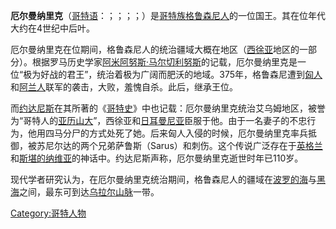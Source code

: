{{unreferenced|time=2014-06-21T03:42:51+00:00}}
{{Infobox monarch
| name            = 厄尔曼纳里克<br>Ermanaric
| title           = [[哥特|哥特]]国王
| successor       = {{link-en|维提米利斯|Vithimiris}}
| royal house     ={{link-en|阿玛尼王朝|Amali dynasty}}
| death_date      = 376年
}}
'''厄尔曼纳里克'''（[[哥特语|哥特语]]：{{lang|got|Aírmanareiks}}；{{lang-la|Ermanaricus}}；{{lang-ang|Eormenric}}；{{lang-non|Jǫrmunrekr}}；{{bd|？||376年||catIdx=E}}）是[[哥特人|哥特族]][[格鲁森尼人|格鲁森尼人]]的一位国王。其在位年代大约在4世纪中后叶。

厄尔曼纳里克在位期间，格鲁森尼人的统治疆域大概在{{link-en|艾乌姆|Oium}}地区（[[西徐亚|西徐亚]]地区的一部分）。根据罗马历史学家[[阿米阿努斯·马尔切利努斯|阿米阿努斯·马尔切利努斯]]的记载，厄尔曼纳里克是一位“极为好战的君王”，统治着极为广阔而肥沃的地域。375年，格鲁森尼遭到[[匈人|匈人]]和[[阿兰人|阿兰人]]联军的袭击，大败，羞愧自杀。此后，{{link-en|维提米利斯|Vithimiris}}继承王位。

而[[约达尼斯|约达尼斯]]在其所著的《[[哥特史|哥特史]]》中也记载：厄尔曼纳里克统治艾乌姆地区，被誉为“哥特人的[[亚历山大大帝|亚历山大]]”，西徐亚和[[日耳曼尼亚|日耳曼尼亚]]臣服于他。由于一名妻子{{link-en|苏尼尔达|Svanhildr}}的不忠行为，他用四马分尸的方式处死了她。后来匈人入侵的时候，厄尔曼纳里克率兵抵御，被苏尼尔达的两个兄弟萨鲁斯（Sarus）和{{le|阿米乌斯|Jonakr's sons}}刺伤。这个传说广泛存在于[[英格兰|英格兰]]和[[斯堪的纳维亚|斯堪的纳维亚]]的神话中。约达尼斯声称，厄尔曼纳里克逝世时年已110岁。

现代学者研究认为，在厄尔曼纳里克统治期间，格鲁森尼人的疆域在[[波罗的海|波罗的海]]与[[黑海|黑海]]之间，最东可到达[[乌拉尔山脉|乌拉尔山脉]]一带。

{{Authority control}}
[[Category:哥特人物|Category:哥特人物]]